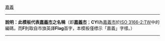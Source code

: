 {{flagicon|CYI}} [[嘉義市|嘉義]]<noinclude>
----
'''說明：此模板代表[[嘉義市]]之名稱'''（即'''[[嘉義市]]'''；'''CYI'''為[[嘉義市]]於[[ISO 3166-2:TW]]中的編碼，而'''F'''則取自市旗英譯'''Flag'''首字，本模板僅標示「嘉義」字樣。）
----
{{Chiayi City-all}}
[[Category:嘉義市模板|{{PAGENAME}}]]
</noinclude>